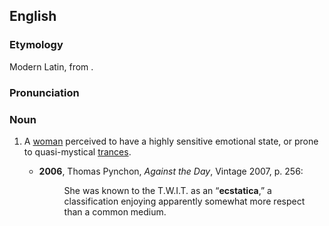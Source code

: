 ==English==
===Etymology===
Modern Latin, from {{AGr.}} '''{{polytonic|[[ἐκστατικός]]}}'''.

===Pronunciation===
{{IPA|/ɛkˈstætɪkə/}}

===Noun===
{{en-noun}}

# {{context|obsolete|or|historical}} A [[woman]] perceived to have a highly sensitive emotional state, or prone to quasi-mystical [[trances]].
#*'''2006''', Thomas Pynchon, ''Against the Day'', Vintage 2007, p. 256:
#*:She was known to the T.W.I.T. as an “'''ecstatica''',” a classification enjoying apparently somewhat more respect than a common medium.